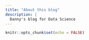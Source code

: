 ```yaml
---
title: "About this blog"
description: |
  Danny's blog for Data Science
---
```


```r
knitr::opts_chunk$set(echo = FALSE)
```
